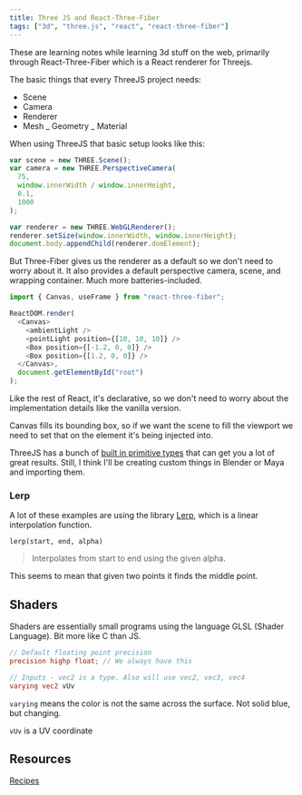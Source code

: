 ```yaml
---
title: Three JS and React-Three-Fiber
tags: ["3d", "three.js", "react", "react-three-fiber"]
---
```


These are learning notes while learning 3d stuff on the web, primarily through React-Three-Fiber which is a React renderer for Threejs.

The basic things that every ThreeJS project needs:

- Scene
- Camera
- Renderer
- Mesh
  _ Geometry
  _ Material

When using ThreeJS that basic setup looks like this:

```javascript
var scene = new THREE.Scene();
var camera = new THREE.PerspectiveCamera(
  75,
  window.innerWidth / window.innerHeight,
  0.1,
  1000
);

var renderer = new THREE.WebGLRenderer();
renderer.setSize(window.innerWidth, window.innerHeight);
document.body.appendChild(renderer.domElement);
```

But Three-Fiber gives us the renderer as a default so we don't need to worry about it. It also provides a default perspective camera, scene, and wrapping container. Much more batteries-included.

```javascript
import { Canvas, useFrame } from "react-three-fiber";

ReactDOM.render(
  <Canvas>
    <ambientLight />
    <pointLight position={[10, 10, 10]} />
    <Box position={[-1.2, 0, 0]} />
    <Box position={[1.2, 0, 0]} />
  </Canvas>,
  document.getElementById("root")
);
```

Like the rest of React, it's declarative, so we don't need to worry about the implementation details like the vanilla version.

Canvas fills its bounding box, so if we want the scene to fill the viewport we need to set that on the element it's being injected into.

ThreeJS has a bunch of [built in primitive types](https://threejsfundamentals.org/threejs/lessons/threejs-primitives.html) that can get you a lot of great results. Still, I think I'll be creating custom things in Blender or Maya and importing them.


### Lerp
A lot of these examples are using the library [Lerp](https://github.com/mattdesl/lerp), which is a linear interpolation function. 

`lerp(start, end, alpha)`

> Interpolates from start to end using the given alpha. 

This seems to mean that given two points it finds the middle point.


## Shaders

Shaders are essentially small programs using the language GLSL (Shader Language). Bit more like C than JS.

```GLSL
// Default floating point precision
precision highp float; // We always have this

// Inputs - vec2 is a type. Also will use vec2, vec3, vec4
varying vec2 vUv
```

`varying` means the color is not the same across the surface. Not solid blue, but changing.

`vUv` is a UV coordinate

## Resources

[Recipes](https://github.com/react-spring/react-three-fiber/blob/master/recipes.md)
